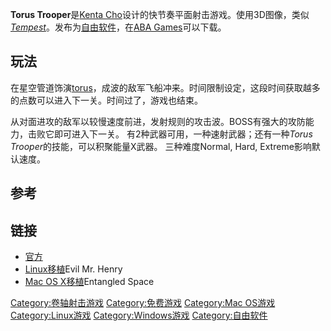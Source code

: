 {{Infobox VG
|title = Torus Trooper
| image = File:Torus Trooper - menu.jpg
|developer = [[ABA_Games|ABA Games]] / [[Kenta_Cho|Kenta Cho]]
|publisher =
|designer =
|engine =
|released = 2004-11-04
| genre = [[卷轴射击游戏|卷轴射击]]
|modes = [[单人游戏|单人游戏]]
|platforms = [[Microsoft_Windows|Windows]], [[Linux|Linux]], [[Mac_OS_X|Mac OS X]]
}}
{{Portal|自由软件}}
{{Portal|电子游戏}}

'''Torus Trooper'''是[[Kenta_Cho|Kenta Cho]]设计的快节奏平面射击游戏。使用3D图像，类似''[[Tempest|Tempest]] ''。发布为[[自由软件|自由软件]]，在[[ABA_Games|ABA Games]]可以下载。

== 玩法 ==
在星空管道饰演[[torus|torus]]，成波的敌军飞船冲来。时间限制设定，这段时间获取越多的点数可以进入下一关。时间过了，游戏也结束。

从对面进攻的敌军以较慢速度前进，发射规则的攻击波。BOSS有强大的攻防能力，击败它即可进入下一关。
有2种武器可用，一种速射武器；还有一种''Torus Trooper''的技能，可以积聚能量X武器。
三种难度Normal, Hard, Extreme影响默认速度。

== 参考 ==
{{reflist|30em}}

== 链接 ==
*[http://www.asahi-net.or.jp/~cs8k-cyu/windows/tt_e.html 官方]{{Wayback|url=http://www.asahi-net.or.jp/~cs8k-cyu/windows/tt_e.html |date=20070724191347 }}
*[http://www.emhsoft.com/ttrooper/ Linux移植]{{Wayback|url=http://www.emhsoft.com/ttrooper/ |date=20081219092339 }}Evil Mr. Henry
*[http://shinh.skr.jp/osxbin/ Mac OS X移植]{{Wayback|url=http://shinh.skr.jp/osxbin/ |date=20090218044611 }}Entangled Space

[[Category:卷轴射击游戏|Category:卷轴射击游戏]]
[[Category:免费游戏|Category:免费游戏]]
[[Category:Mac_OS游戏|Category:Mac OS游戏]]
[[Category:Linux游戏|Category:Linux游戏]]
[[Category:Windows游戏|Category:Windows游戏]]
[[Category:自由软件|Category:自由软件]]